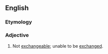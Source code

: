 ==English==

===Etymology===
{{prefix|en|non|exchangeable}}

===Adjective===
{{en-adj|-}}

# Not [[exchangeable]]; unable to be [[exchange]]d.